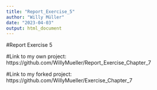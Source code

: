 ```yaml
---
title: "Report_Exercise_5"
author: "Willy Müller"
date: "2023-04-03"
output: html_document
---
```


#Report Exercise 5


#Link to my own project:
https://github.com/WillyMueller/Report_Exercise_Chapter_7

#Link to my forked project:
https://github.com/WillyMueller/Exercise_Chapter_7
